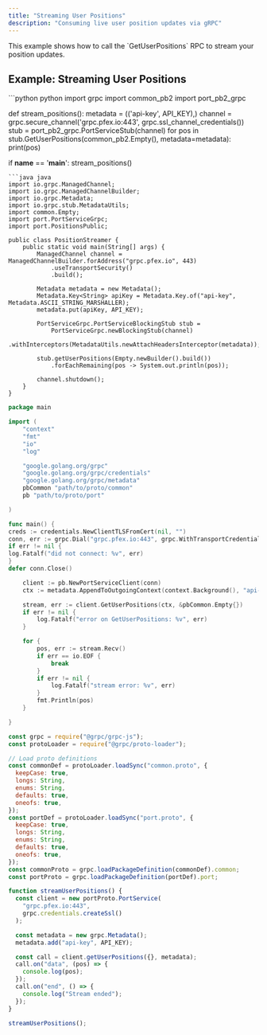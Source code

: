 ```yaml
---
title: "Streaming User Positions"
description: "Consuming live user position updates via gRPC"
---
```


<Note>
  This example shows how to call the `GetUserPositions` RPC to stream your
  position updates.
</Note>

## Example: Streaming User Positions

<CodeGroup>
```python python
import grpc
import common_pb2
import port_pb2_grpc

def stream_positions():
    metadata = (('api-key', API_KEY),)
    channel = grpc.secure_channel('grpc.pfex.io:443', grpc.ssl_channel_credentials())
    stub = port_pb2_grpc.PortServiceStub(channel)
    for pos in stub.GetUserPositions(common_pb2.Empty(), metadata=metadata):
        print(pos)

if __name__ == '__main__':
    stream_positions()
````
```java java
import io.grpc.ManagedChannel;
import io.grpc.ManagedChannelBuilder;
import io.grpc.Metadata;
import io.grpc.stub.MetadataUtils;
import common.Empty;
import port.PortServiceGrpc;
import port.PositionsPublic;

public class PositionStreamer {
    public static void main(String[] args) {
        ManagedChannel channel = ManagedChannelBuilder.forAddress("grpc.pfex.io", 443)
            .useTransportSecurity()
            .build();

        Metadata metadata = new Metadata();
        Metadata.Key<String> apiKey = Metadata.Key.of("api-key", Metadata.ASCII_STRING_MARSHALLER);
        metadata.put(apiKey, API_KEY);

        PortServiceGrpc.PortServiceBlockingStub stub =
            PortServiceGrpc.newBlockingStub(channel)
                .withInterceptors(MetadataUtils.newAttachHeadersInterceptor(metadata));

        stub.getUserPositions(Empty.newBuilder().build())
            .forEachRemaining(pos -> System.out.println(pos));

        channel.shutdown();
    }
}
````

```go go
package main

import (
    "context"
    "fmt"
    "io"
    "log"

    "google.golang.org/grpc"
    "google.golang.org/grpc/credentials"
    "google.golang.org/grpc/metadata"
    pbCommon "path/to/proto/common"
    pb "path/to/proto/port"

)

func main() {
creds := credentials.NewClientTLSFromCert(nil, "")
conn, err := grpc.Dial("grpc.pfex.io:443", grpc.WithTransportCredentials(creds))
if err != nil {
log.Fatalf("did not connect: %v", err)
}
defer conn.Close()

    client := pb.NewPortServiceClient(conn)
    ctx := metadata.AppendToOutgoingContext(context.Background(), "api-key", API_KEY)

    stream, err := client.GetUserPositions(ctx, &pbCommon.Empty{})
    if err != nil {
        log.Fatalf("error on GetUserPositions: %v", err)
    }

    for {
        pos, err := stream.Recv()
        if err == io.EOF {
            break
        }
        if err != nil {
            log.Fatalf("stream error: %v", err)
        }
        fmt.Println(pos)
    }

}

```

```javascript node
const grpc = require("@grpc/grpc-js");
const protoLoader = require("@grpc/proto-loader");

// Load proto definitions
const commonDef = protoLoader.loadSync("common.proto", {
  keepCase: true,
  longs: String,
  enums: String,
  defaults: true,
  oneofs: true,
});
const portDef = protoLoader.loadSync("port.proto", {
  keepCase: true,
  longs: String,
  enums: String,
  defaults: true,
  oneofs: true,
});
const commonProto = grpc.loadPackageDefinition(commonDef).common;
const portProto = grpc.loadPackageDefinition(portDef).port;

function streamUserPositions() {
  const client = new portProto.PortService(
    "grpc.pfex.io:443",
    grpc.credentials.createSsl()
  );

  const metadata = new grpc.Metadata();
  metadata.add("api-key", API_KEY);

  const call = client.getUserPositions({}, metadata);
  call.on("data", (pos) => {
    console.log(pos);
  });
  call.on("end", () => {
    console.log("Stream ended");
  });
}

streamUserPositions();
```

</CodeGroup>
